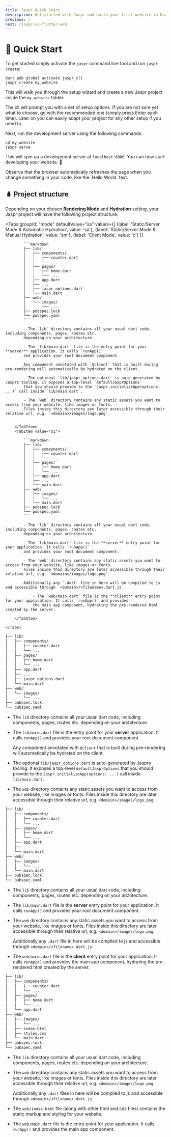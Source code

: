 ```yaml
---
title: Jaspr Quick Start
description: Get started with Jaspr and build your first website in Dart.
previous: /
next: /jaspr-vs-flutter-web
---
```


# 🛫 Quick Start

To get started simply activate the `jaspr` command line tool and run `jaspr create`:

```shell
dart pub global activate jaspr_cli
jaspr create my_website
```

This will walk you through the setup wizard and create a new Jaspr project inside the `my_website` folder.

<Info>
The cli will prompt you with a set of setup options. If you are not sure yet what to choose, go with the recommended one
(simply press Enter each time). Later on you can easily adapt your project for any other setup if you need to.
</Info>

Next, run the development server using the following commands:

```shell
cd my_website
jaspr serve
```

This will spin up a development server at `localhost:8080`.
You can now start developing your website. 🎉

<Success>
Observe that the browser automatically refreshes the page when you change something in your 
code, like the `Hello World` text.
</Success>

## 🪆 Project structure

Depending on your chosen [**Rendering Mode**](/cli#-rendering-modes) and **Hydration** setting, your Jaspr project will have the following project structure:

<Tabs groupId: "mode" defaultValue="sa" values={[
    {label: 'Static/Server Mode & Automatic Hydration', value: 'sa'},
    {label: 'Static/Server Mode & Manual Hydration', value: 'sm'},
    {label: 'Client Mode', value: 'c'}
]}
>
<TabItem value="sa">
    <Tabs groupId: "hyd" defaultValue="s2" values={[
        {label: 'S2', value: 's2'},
        {label: 'S1', value: 's1'}
    ]}
    >
        <TabItem value="s2">

            ```markdown
            ├── lib/
            │   ├── components/
            │   │   ├── counter.dart
            │   │   └── ...
            │   ├── pages/
            │   │   ├── home.dart
            │   │   └── ...
            │   ├── app.dart
            │   ├── ...
            │   ├── jaspr_options.dart
            │   └── main.dart
            ├── web/
            │   └── images/
            │       └── ...
            ├── pubspec.lock
            └── pubspec.yaml
            ```

            - The `lib` directory contains all your usual dart code, including components, pages, routes etc.
            depending on your architecture.

            - The `lib/main.dart` file is the entry point for your **server** application. It calls `runApp()`
            and provides your root document component.

            Any component annotated with `@client` that is built during pre-rendering will automatically be hydrated on the client.

            - The optional `lib/jaspr_options.dart` is auto-generated by Jasprs tooling. It exposes a top-level `defaultJasprOptions`
            that you should provide to the `Jaspr.initializeApp(options: ...)` call inside `lib/main.dart`.

            - The `web` directory contains any static assets you want to access from your website, like images or fonts.
            Files inside this directory are later accessible through their relative url, e.g. `<domain>/images/logo.png`.


        </TabItem>
        <TabItem value="s1">

            ```markdown
            ├── lib/
            │   ├── components/
            │   │   ├── counter.dart
            │   │   └── ...
            │   ├── pages/
            │   │   ├── home.dart
            │   │   └── ...
            │   ├── app.dart
            │   ├── ...
            │   └── main.dart
            ├── web/
            │   ├── images/
            │   │   └── ...
            │   └── main.dart
            ├── pubspec.lock
            └── pubspec.yaml
            ```

            - The `lib` directory contains all your usual dart code, including components, pages, routes etc.
            depending on your architecture.

            - The `lib/main.dart` file is the **server** entry point for your application. It calls `runApp()`
            and provides your root document component.

            - The `web` directory contains any static assets you want to access from your website, like images or fonts.
            Files inside this directory are later accessible through their relative url, e.g. `<domain>/images/logo.png`.

            Additionally any `.dart` file in here will be compiled to js and accessible through `<domain>/<filename>.dart.js`.

                - The `web/main.dart` file is the **client** entry point for your application. It calls `runApp()` and provides
                the main app component, hydrating the pre-rendered html created by the server.

        </TabItem>

    </Tabs>
```markdown
├── lib/
│   ├── components/
│   │   ├── counter.dart
│   │   └── ...
│   ├── pages/
│   │   ├── home.dart
│   │   └── ...
│   ├── app.dart
│   ├── ...
│   ├── jaspr_options.dart
│   └── main.dart
├── web/
│   └── images/
│       └── ...
├── pubspec.lock
└── pubspec.yaml
```

- The `lib` directory contains all your usual dart code, including components, pages, routes etc.
  depending on your architecture.

- The `lib/main.dart` file is the entry point for your **server** application. It calls `runApp()`
  and provides your root document component.

  Any component annotated with `@client` that is built during pre-rendering will automatically be hydrated on the client.

- The optional `lib/jaspr_options.dart` is auto-generated by Jasprs tooling. It exposes a top-level `defaultJasprOptions`
  that you should provide to the `Jaspr.initializeApp(options: ...)` call inside `lib/main.dart`.

- The `web` directory contains any static assets you want to access from your website, like images or fonts.
  Files inside this directory are later accessible through their relative url, e.g. `<domain>/images/logo.png`.


</TabItem>
<TabItem value="sm">

```markdown
├── lib/
│   ├── components/
│   │   ├── counter.dart
│   │   └── ...
│   ├── pages/
│   │   ├── home.dart
│   │   └── ...
│   ├── app.dart
│   ├── ...
│   └── main.dart
├── web/
│   ├── images/
│   │   └── ...
│   └── main.dart
├── pubspec.lock
└── pubspec.yaml
```

- The `lib` directory contains all your usual dart code, including components, pages, routes etc.
  depending on your architecture.

- The `lib/main.dart` file is the **server** entry point for your application. It calls `runApp()`
  and provides your root document component.

- The `web` directory contains any static assets you want to access from your website, like images or fonts.
  Files inside this directory are later accessible through their relative url, e.g. `<domain>/images/logo.png`.

  Additionally any `.dart` file in here will be compiled to js and accessible through `<domain>/<filename>.dart.js`.

- The `web/main.dart` file is the **client** entry point for your application. It calls `runApp()` and provides
  the main app component, hydrating the pre-rendered html created by the server.

</TabItem>
<TabItem value="c">

```markdown
├── lib/
│   ├── components/
│   │   ├── counter.dart
│   │   └── ...
│   ├── pages/
│   │   ├── home.dart
│   │   └── ...
│   └── app.dart
├── web/
│   ├── images/
│   │   └── ...
│   ├── index.html
│   ├── styles.css
│   └── main.dart
├── pubspec.lock
└── pubspec.yaml
```

- The `lib` directory contains all your usual dart code, including components, pages, routes etc.
  depending on your architecture.

- The `web` directory contains any static assets you want to access from your website, like images or fonts.
  Files inside this directory are later accessible through their relative url, e.g. `<domain>/images/logo.png`.

  Additionally any `.dart` files in here will be compiled to js and accessible through `<domain>/<filename>.dart.js`.

- The `web/index.html` file (along with other html and css files) contains the static markup and styling for your website.

- The `web/main.dart` file is the entry point for your application. It calls `runApp()` and provides
  the main app component.

</TabItem>
</Tabs>
